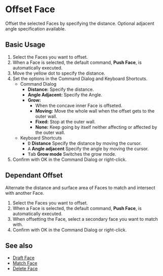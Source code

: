 
# Offset Face

<Reference shortcut="" command="Push Face" button="" />

Offset the selected Faces by specifying the distance. Optional adjacent angle specification available.

## Basic Usage

1. Select the Faces you want to offset.
2. When a Face is selected, the default command, **Push Face**, is automatically executed.
3. Move the yellow dot to specify the distance.
4. Set the options in the Command Dialog and Keyboard Shortcuts.
     - <Kst>Command Dialog</Kst>
          - **Distance:** Specify the distance.
          - **Angle Adjacent:** Specify the Angle.
          - **Grow:**
               - When the concave inner Face is offseted.
               - **Moving:** Move the whole wall when the offset gets to the outer wall.
               - **Fixed:** Stop at the outer wall.
               - **None:** Keep going by itself neither affecting or affected by the outer wall.
     - <Kst>Keyboard Shortcuts</Kst>
          - <kbd>D</kbd> **Distance** Specify the distance by moving the cursor.
          - <kbd>A</kbd> **Angle adjacent** Specify the angle by moving the cursor.
          - <kbd>Tab</kbd> **Grow mode** Switches the grow mode.
5. Confirm with OK in the Command Dialog or right-click.

<VideoPlayer fileName="offset-face"/>

## Dependant Offset

Alternate the distance and surface area of Faces to match and intersect with another Face.

1. Select the Faces you want to offset.
2. When a Face is selected, the default command, **Push Face**, is automatically executed.
3. When offsetting the Face, select a secondary face you want to match with.
4. Confirm with OK in the Command Dialog or right-click. 

<VideoPlayer fileName="dependant-offset-face"/>

## See also
- [Draft Face](draft-face)
- [Match Face](match-face)
- [Delete Face](delete-face)